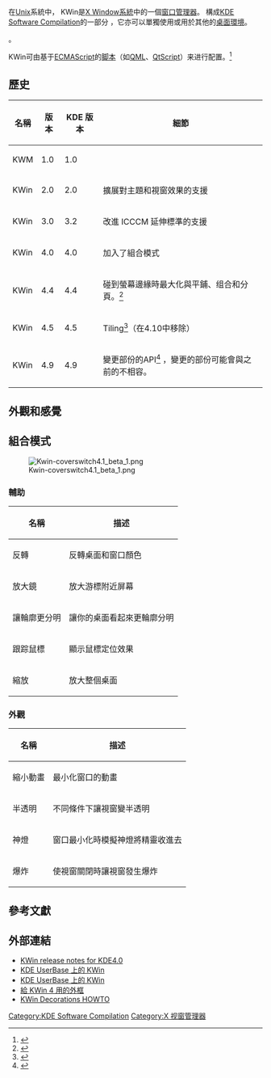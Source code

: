 {{NoteTA|G1=IT|G2=FL}}
{{更新|time=2014-01-03}}
{{expert|subject1=计算机科学|time=2014-08-22}}
{{Infobox_Software
| name                   = KWin
| logo                   = 
| screenshot             = [[File:Cover_Switch_on_KDE_Plasma_5.24_screenshot.png|250px]]
| caption                = KWin 5.24 with Cover Switch effect.
| developer              = [[KDE|KDE]]
| latest_release_version = 5.24
| latest_release_date    = {{release date and age|2022|02|07}}
| latest_preview_version = 5.23.90
| latest_preview_date    = {{release date and age|2022|01|13}}
| operating_system       = [[Linux|Linux]]、[[BSD|BSD]]、其他 [[Unix-like|Unix-like]]
| programming language   = [[C++|C++]]
| genre                  = [[X窗口管理器|X窗口管理器]]
| license                = [[GNU通用公共许可证|GNU通用公共许可证]]
| website                = 
}}
在[[Unix|Unix]]系統中， KWin是[[X_Window系統|X Window系統]]中的一個[[X窗口管理器|窗口管理器]]。 構成[[KDE_Software_Compilation|KDE Software Compilation]]的一部分 ，它亦可以單獨使用或用於其他的[[桌面環境|桌面環境]]。

{{fact|在[[KDE_Software_Compilation_4|KDE Software Compilation 4]]中，KWin加入了組合模式和[[OpenGL|OpenGL]]的支持}}。

KWin可由基于[[ECMAScript|ECMAScript]]的[[脚本语言|脚本]]（如[[QML|QML]]、[[QtScript|QtScript]]）来进行配置。<ref>{{cite web|title=Development/Tutorials/KWin/Scripting|url=http://techbase.kde.org/Development/Tutorials/KWin/Scripting|accessdate=June 19, 2013|archive-date=2016-06-25|archive-url=https://web.archive.org/web/20160625054320/https://techbase.kde.org/Development/Tutorials/KWin/Scripting|dead-url=no}}</ref>

== 歷史 ==

{| class="wikitable"
! 名稱 !! 版本 !! KDE 版本 !! 細節 
|-
| KWM  || 1.0 || 1.0 || 
|-
| KWin || 2.0 || 2.0 || 擴展對主題和視窗效果的支援
|-
| KWin || 3.0 || 3.2 || 改進 ICCCM 延伸標準的支援 
|-
| KWin || 4.0 || 4.0 || 加入了組合模式
|-
| KWin || 4.4 || 4.4 ||碰到螢幕邊緣時最大化與平鋪、组合和分頁。<ref>{{cite web|title=KDE SC 4.4.0 Caikaku Release Announcement|url=http://www.kde.org/announcements/4.4/|accessdate=13 June 2010|archive-date=2018-11-16|archive-url=https://web.archive.org/web/20181116031457/https://www.kde.org/announcements/4.4/|dead-url=no}}</ref>
|-
| KWin || 4.5 || 4.5 || Tiling<ref>{{cite web|title=KDE Software Compilation 4.5 Beta2 Release Announcement|url=http://kde.org/announcements/announce-4.5-beta2.php|accessdate=13 June 2010|archive-date=2018-06-23|archive-url=https://web.archive.org/web/20180623060714/https://www.kde.org/announcements/announce-4.5-beta2.php|dead-url=no}}</ref>（在4.10中移除）
|-
| KWin || 4.9 || 4.9 || 變更部份的API<ref>{{cite web|title=Scripting Update Notes|url=http://techbase.kde.org/Projects/KWin/Scripting_Update_Notes|accessdate=2013-09-25|archive-date=2016-01-31|archive-url=https://web.archive.org/web/20160131113211/https://techbase.kde.org/Projects/KWin/Scripting_Update_Notes|dead-url=no}}</ref> ，變更的部份可能會與之前的不相容。
|}

== 外觀和感覺 ==
== 組合模式 ==
[[File:Kwin-coverswitch4.1_beta_1.png|thumb]]
=== 輔助 ===

{| class="wikitable"
! 名稱 !! 描述
|-
| 反轉|| 反轉桌面和窗口顏色
|-
| 放大鏡 || 放大游標附近屏幕
|-
| 讓輪廓更分明 || 讓你的桌面看起來更輪廓分明
|-
| 跟踪鼠標 || 顯示鼠標定位效果
|-
| 縮放 || 放大整個桌面
|}

=== 外觀 ===

{| class="wikitable"
! 名稱 !! 描述
|-
| 縮小動畫 || 最小化窗口的動畫
|-
| 半透明 || 不同條件下讓視窗變半透明
|-
| 神燈|| 窗口最小化時模擬神燈將精靈收進去
|-
| 爆炸 || 使視窗關閉時讓視窗發生爆炸
|}

== 參考文獻 ==
{{Reflist}}

== 外部連結 ==

* [http://techbase.kde.org/Projects/KWin/4.0-release-notes KWin release notes for KDE4.0] {{Wayback|url=http://techbase.kde.org/Projects/KWin/4.0-release-notes |date=20201204212311 }}
* [http://userbase.kde.org/KWin_(zh_TW) KDE UserBase 上的 KWin]{{Dead link|date=2018年8月 |bot=InternetArchiveBot |fix-attempted=yes }}{{zh-tw}}
* [https://web.archive.org/web/20100819132835/http://userbase.kde.org/KWin_(zh_CN) KDE UserBase 上的 KWin]{{zh-cn}}
* [https://web.archive.org/web/20100826191559/http://kde-look.org/index.php?xcontentmode=75 給 KWin 4 用的外框]
* [http://www.usermode.org/docs/kwintheme.html KWin Decorations HOWTO] {{Wayback|url=http://www.usermode.org/docs/kwintheme.html |date=20210126114222 }}

{{KDE}}
{{X桌面环境与窗口管理器}}

[[Category:KDE_Software_Compilation|Category:KDE Software Compilation]]
[[Category:X_视窗管理器|Category:X 视窗管理器]]